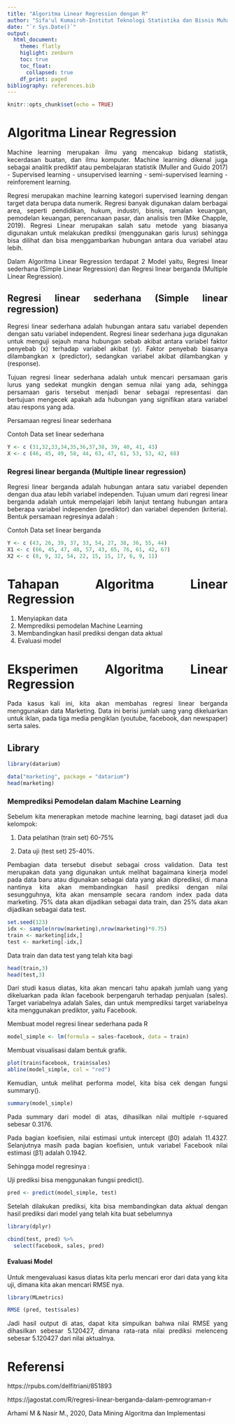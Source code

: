 ```yaml
---
title: "Algoritma Linear Regression dengan R"
author: "Sifa'ul Kumairoh-Institut Teknologi Statistika dan Bisnis Muhammadiyah"
date: "`r Sys.Date()`"
output: 
  html_document:
    theme: flatly
    higlight: zenburn
    toc: true
    toc_float:
      collapsed: true
    df_print: paged
bibliography: references.bib
---
```


```{=html}
<style>
body{
text-align: justify}
</style>
```
```r
knitr::opts_chunk$set(echo = TRUE)
```
# Algoritma Linear Regression
Machine learning merupakan ilmu yang mencakup bidang statistik, kecerdasan buatan, dan ilmu komputer. Machine learning dikenal juga sebagai analitik prediktif atau pembelajaran statistik (Muller and Guido 2017) - Supervised learning - unsupervised learning - semi-supervised learning - reinforement learning.

Regresi merupakan machine learning kategori supervised learning dengan target data berupa data numerik. Regresi banyak digunakan dalam berbagai area, seperti pendidikan, hukum, industri, bisnis, ramalan keuangan, pemodelan keuangan, perencanaan pasar, dan analisis tren (Mike Chapple, 2019). 
Regresi Linear merupakan salah satu metode yang biasanya digunakan untuk melakukan prediksi (menggunakan garis lurus) sehingga bisa dilihat dan bisa menggambarkan hubungan antara dua variabel atau lebih.

Dalam Algoritma Linear Regression terdapat 2 Model yaitu, Regresi linear sederhana (Simple Linear Regression) dan Regresi linear berganda (Multiple Linear Regression).

## Regresi linear sederhana (Simple linear regression)

Regresi linear sederhana adalah hubungan antara satu variabel dependen dengan satu variabel independent. Regresi linear sederhana juga digunakan untuk menguji sejauh mana hubungan sebab akibat antara variabel faktor penyebab (x) terhadap variabel akibat (y).
Faktor penyebab biasanya dilambangkan x (predictor), sedangkan variabel akibat dilambangkan y (response). 

Tujuan regresi linear sederhana adalah untuk mencari persamaan garis lurus yang sedekat mungkin dengan semua nilai yang ada, sehingga persamaan garis tersebut menjadi benar sebagai representasi dan bertujuan mengecek apakah ada hubungan yang signifikan atara variabel atau respons yang ada.


Persamaan regresi linear sederhana 

Contoh Data set linear sederhana
```r
Y <- c (31,32,33,34,35,36,37,38, 39, 40, 41, 43)
X <- c (46, 45, 49, 58, 44, 63, 47, 61, 53, 53, 42, 68)
```
### Regresi linear berganda (Multiple linear regression) 

Regresi linear berganda adalah hubungan antara satu variabel dependen dengan dua atau lebih variabel independen. Tujuan umum dari regresi linear berganda adalah untuk mempelajari lebih lanjut tentang hubungan antara beberapa variabel independen (prediktor) dan variabel dependen (kriteria).
Bentuk persamaan regresinya adalah :

Contoh Data set linear berganda
```r
Y <- c (43, 26, 39, 37, 33, 54, 27, 38, 36, 55, 44)
X1 <- c (66, 45, 47, 48, 57, 43, 65, 76, 61, 42, 67)
X2 <- c (8, 9, 32, 54, 22, 15, 15, 17, 6, 9, 11)
```

# Tahapan Algoritma Linear Regression
1. Menyiapkan data
2. Memprediksi pemodelan Machine Learning
3. Membandingkan hasil prediksi dengan data aktual
4. Evaluasi model

# Eksperimen Algoritma Linear Regression
Pada kasus kali ini, kita akan membahas regresi linear berganda menggunakan data Marketing. Data ini berisi jumlah uang yang dikeluarkan untuk iklan, pada tiga media pengiklan (youtube, facebook, dan newspaper) serta sales.

## Library
```r
library(datarium)
```

```r
data("marketing", package = "datarium")
head(marketing)
```

### Memprediksi Pemodelan dalam Machine Learning

Sebelum kita menerapkan metode machine learning, bagi dataset jadi dua kelompok:

1. Data pelatihan (train set) 60-75% 

2. Data uji (test set) 25-40%.

Pembagian data tersebut disebut sebagai cross validation. 
Data test merupakan data yang digunakan untuk melihat bagaimana kinerja model pada data baru atau digunakan sebagai data yang akan diprediksi, di mana nantinya kita akan membandingkan hasil prediksi dengan nilai sesungguhnya, kita akan mensample secara random index pada data marketing. 
75% data akan dijadikan sebagai data train, dan 25% data akan dijadikan sebagai data test. 
```r
set.seed(123)
idx <- sample(nrow(marketing),nrow(marketing)*0.75)
train <- marketing[idx,]
test <- marketing[-idx,]
```
Data train dan data test yang telah kita bagi
```r
head(train,3)
head(test,3)
```
Dari studi kasus diatas, kita akan mencari tahu apakah jumlah uang yang dikeluarkan pada iklan facebook berpengaruh terhadap penjualan (sales). Target variabelnya adalah Sales, dan untuk memprediksi target variabelnya kita menggunakan prediktor, yaitu Facebook. 

Membuat model regresi linear sederhana pada R
```r
model_simple <- lm(formula = sales~facebook, data = train)
```
Membuat visualisasi dalam bentuk grafik.
```r
plot(train$facebook, train$sales)
abline(model_simple, col = "red")
```

Kemudian, untuk melihat performa model, kita bisa cek dengan fungsi summary().
```r
summary(model_simple)
```
Pada summary dari model di atas, dihasilkan nilai multiple r-squared sebesar 0.3176.

Pada bagian koefisien, nilai estimasi untuk intercept (β0) adalah  11.4327. Selanjutnya masih pada bagian koefisien, untuk variabel Facebook nilai estimasi (β1) adalah  0.1942. 

Sehingga model regresinya :


Uji prediksi bisa menggunakan fungsi predict(). 
```r
pred <- predict(model_simple, test)
```
Setelah dilakukan prediksi, kita bisa membandingkan data aktual dengan hasil prediksi dari model yang telah kita buat sebelumnya
```r
library(dplyr)
```
```r
cbind(test, pred) %>%
  select(facebook, sales, pred)
```

#### Evaluasi Model

Untuk mengevaluasi kasus diatas kita perlu mencari eror dari data yang kita uji, dimana kita akan mencari RMSE nya. 
```r
library(MLmetrics)
```
```r
RMSE (pred, test$sales)
```
Jadi hasil output di atas, dapat kita simpulkan bahwa nilai RMSE yang dihasilkan sebesar 5.120427, dimana rata-rata nilai prediksi melenceng sebesar 5.120427 dari nilai aktualnya.

# Referensi

https://rpubs.com/delfitriani/851893

https://jagostat.com/R/regresi-linear-berganda-dalam-pemrograman-r

Arhami M & Nasir M., 2020, Data Mining Algoritma dan Implementasi

